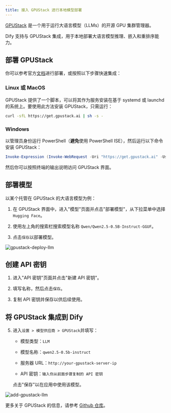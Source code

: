 ```yaml
---
title: 接入 GPUStack 进行本地模型部署
---
```



[GPUStack](https://github.com/gpustack/gpustack) 是一个用于运行大语言模型（LLMs）的开源 GPU 集群管理器。

Dify 支持与 GPUStack 集成，用于本地部署大语言模型推理、嵌入和重排序能力。

## 部署 GPUStack

你可以参考官方[文档](https://docs.gpustack.ai)进行部署，或按照以下步骤快速集成：

### Linux 或 MacOS

GPUStack 提供了一个脚本，可以将其作为服务安装在基于 systemd 或 launchd 的系统上。要使用此方法安装 GPUStack，只需运行：

```bash
curl -sfL https://get.gpustack.ai | sh -s -
```

### Windows

以管理员身份运行 PowerShell（**避免**使用 PowerShell ISE），然后运行以下命令安装 GPUStack：

```powershell
Invoke-Expression (Invoke-WebRequest -Uri "https://get.gpustack.ai" -UseBasicParsing).Content
```

然后你可以按照终端的输出说明访问 GPUStack 界面。

## 部署模型

以某个托管在 GPUStack 的大语言模型为例：

1. 在 GPUStack 界面中，进入"模型"页面并点击"部署模型"，从下拉菜单中选择 `Hugging Face`。

2. 使用左上角的搜索栏搜索模型名称 `Qwen/Qwen2.5-0.5B-Instruct-GGUF`。

3. 点击`保存`以部署模型。

![gpustack-deploy-llm](/en/.gitbook/assets/gpustack-deploy-llm.png)

## 创建 API 密钥

1. 进入"API 密钥"页面并点击"新建 API 密钥"。

2. 填写名称，然后点击`保存`。

3. 复制 API 密钥并保存以供后续使用。

## 将 GPUStack 集成到 Dify

5. 进入`设置 > 模型供应商 > GPUStack`并填写：

   - 模型类型：`LLM`

   - 模型名称：`qwen2.5-0.5b-instruct`

   - 服务器 URL：`http://your-gpustack-server-ip`

   - API 密钥：`输入你从前面步骤复制的 API 密钥`

   点击"保存"以在应用中使用该模型。

![add-gpustack-llm](/en/.gitbook/assets/add-gpustack-llm.png)

更多关于 GPUStack 的信息，请参考 [Github 仓库](https://github.com/gpustack/gpustack)。
